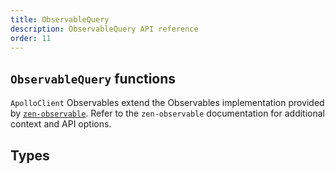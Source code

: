 ```yaml
---
title: ObservableQuery
description: ObservableQuery API reference
order: 11
---
```



## `ObservableQuery` functions

`ApolloClient` Observables extend the Observables implementation provided by [`zen-observable`](https://github.com/zenparsing/zen-observable). Refer to the `zen-observable` documentation for additional context and API options.

<TypescriptApiBox name="ObservableQuery.variables" />
<TypescriptApiBox name="ObservableQuery.result" />
<TypescriptApiBox name="ObservableQuery.getCurrentResult" />
<TypescriptApiBox name="ObservableQuery.refetch" />
<TypescriptApiBox name="ObservableQuery.setOptions" />
<TypescriptApiBox name="ObservableQuery.setVariables" />
<TypescriptApiBox name="ObservableQuery.fetchMore" />
<TypescriptApiBox name="ObservableQuery.updateQuery" />
<TypescriptApiBox name="ObservableQuery.startPolling" />
<TypescriptApiBox name="ObservableQuery.stopPolling" />
<TypescriptApiBox name="ObservableQuery.subscribeToMore" />

## Types

<TypescriptApiBox name="NetworkStatus" />
<TypescriptApiBox name="ApolloQueryResult" />
<TypescriptApiBox name="ApolloCurrentQueryResult" />
